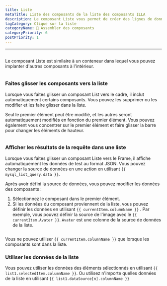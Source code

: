 ```yaml
---
title: Liste
metaTitle: Liste des composants de la liste des composants ILLA
description: Le composant Liste vous permet de créer des lignes de données répétables dont l'apparence et l'apparence sont définies par vous.
tagCategory: Clique sur la liste
categoryName: 🧬 Assembler des composants
categoryPriority: 6
postPriority: 1
---
```


* * *

## <Heading hidden>Liste</Heading>

Le composant Liste est similaire à un conteneur dans lequel vous pouvez implanter d'autres composants à l'intérieur.

<img
  src='https://cdn.illacloud.com/official-website/img/docs/assemble/list.png'
  alt=""
/>

### Faites glisser les composants vers la liste

Lorsque vous faites glisser un composant List vers le cadre, il inclut automatiquement certains composants. Vous pouvez les supprimer ou les modifier et les faire glisser dans la liste. 

Seul le premier élément peut être modifié, et les autres seront automatiquement modifiés en fonction du premier élément. Vous pouvez également vous concentrer sur le premier élément et faire glisser la barre pour changer les éléments de hauteur.

<img
  src='https://cdn.illacloud.com/official-website/img/docs/assemble/list1.png'
  alt=""
/>

### Afficher les résultats de la requête dans une liste

Lorsque vous faites glisser un composant Liste vers le Frame, il affiche automatiquement les données de test au format JSON. Vous pouvez changer la source de données en une action en utilisant `{{ mysql_list_query.data }}`. 

Après avoir défini la source de données, vous pouvez modifier les données des composants :

1.  Sélectionnez le composant dans le premier élément. 
2.  Si les données du composant proviennent de la liste, vous pouvez définir les données en utilisant `{{ currentItem.columnName }}` . Par exemple, vous pouvez définir la source de l'image avec le `{{ currentItem.Avater }}`. `Avater` est une colonne de la source de données de la liste.

<img
  src='https://cdn.illacloud.com/official-website/img/docs/assemble/list2.png'
  alt=""
/>

Vous ne pouvez utiliser `{{ currentItem.columnName }}` que lorsque les composants sont dans la liste. 

### Utiliser les données de la liste

Vous pouvez utiliser les données des éléments sélectionnés en utilisant `{{ list1.selectedItem.columnName }}`. Ou utilisez n'importe quelles données de la liste en utilisant `{{ list1.dataSource[n].columnName }}`

<img
  src='https://cdn.illacloud.com/official-website/img/docs/assemble/list3.png'
  alt=""
/>
